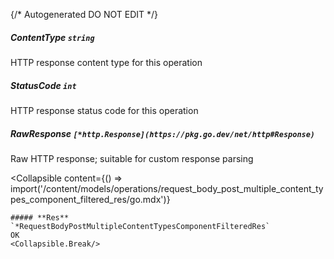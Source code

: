 {/* Autogenerated DO NOT EDIT  */}

##### **ContentType** `string`
HTTP response content type for this operation

##### **StatusCode** `int`
HTTP response status code for this operation

##### **RawResponse** `[*http.Response](https://pkg.go.dev/net/http#Response)`
Raw HTTP response; suitable for custom response parsing

<Collapsible
    content={() => import('/content/models/operations/request_body_post_multiple_content_types_component_filtered_res/go.mdx')}
>
    ##### **Res** `*RequestBodyPostMultipleContentTypesComponentFilteredRes`
    OK
    <Collapsible.Break/>
</Collapsible>

